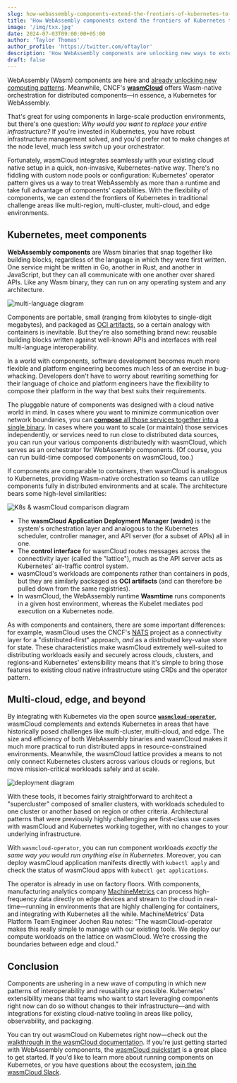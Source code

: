 ```yaml
---
slug: how-webassembly-components-extend-the-frontiers-of-kubernetes-to-multi-cloud-edge-and-beyond
title: 'How WebAssembly components extend the frontiers of Kubernetes to multi-cloud, edge, and beyond'
image: '/img/txx.jpg'
date: 2024-07-03T09:00:00+05:00
author: 'Taylor Thomas'
author_profile: 'https://twitter.com/oftaylor'
description: 'How WebAssembly components are unlocking new ways to extend the value of existing Kubernetes investments'
draft: false
---
```


WebAssembly (Wasm) components are here and [already unlocking new computing patterns](previous-CNCF-piece-link-TK). Meanwhile, CNCF's [**wasmCloud**](https://wasmcloud.com/) offers Wasm-native orchestration for distributed components&mdash;in essence, a Kubernetes for WebAssembly.

That's great for using components in large-scale production environments, but there's one question: *Why would you want to replace your entire infrastructure?* If you're invested in Kubernetes, you have robust infrastructure management solved, and you'd prefer not to make changes at the node level, much less switch up your orchestrator.

Fortunately, wasmCloud integrates seamlessly with your existing cloud native setup in a quick, non-invasive, Kubernetes-native way. There's no fiddling with custom node pools or configuration: Kubernetes' operator pattern gives us a way to treat WebAssembly as more than a runtime and take full advantage of components' capabilities. With the flexibility of components, we can extend the frontiers of Kubernetes in traditional challenge areas like multi-region, multi-cluster, multi-cloud, and edge environments.

## Kubernetes, meet components

**WebAssembly components** are Wasm binaries that snap together like building blocks, regardless of the language in which they were first written. One service might be written in Go, another in Rust, and another in JavaScript, but they can all communicate with one another over shared APIs. Like any Wasm binary, they can run on any operating system and any architecture. 

![multi-language diagram](/static/img/compile.png)

Components are portable, small (ranging from kilobytes to single-digit megabytes), and packaged as [OCI artifacts](https://tag-runtime.cncf.io/wgs/wasm/deliverables/wasm-oci-artifact/), so a certain analogy with containers is inevitable. But they're also something brand new: reusable building blocks written against well-known APIs and interfaces with real multi-language interoperability. 

In a world with components, software development becomes much more flexible and platform engineering becomes much less of an exercise in bug-whacking. Developers don't have to worry about rewriting something for their language of choice and platform engineers have the flexibility to compose their platform in the way that best suits their requirements. 

The pluggable nature of components was designed with a cloud native world in mind. In cases where you want to minimize communication over network boundaries, you can [**compose** all those services together into a single binary](https://wasmcloud.com/docs/concepts/linking-components/linking-at-build#overview). In cases where you want to scale (or maintain) those services independently, or services need to run close to distributed data sources, you can run your various components distributedly with wasmCloud, which serves as an orchestrator for WebAssembly components. (Of course, you can run build-time composed components on wasmCloud, too.)

If components are comparable to containers, then wasmCloud is analogous to Kubernetes, providing Wasm-native orchestration so teams can utilize components fully in distributed environments and at scale. The architecture bears some high-level similarities:

![K8s & wasmCloud comparison diagram](/static/img/k8s-wasmCloud-v2.png)

* The **wasmCloud Application Deployment Manager (wadm)** is the system's orchestration layer and analogous to the Kubernetes scheduler, controller manager, and API server (for a subset of APIs) all in one. 
* The **control interface** for wasmCloud routes messages across the connectivity layer (called the "lattice"), much as the API server acts as Kubernetes' air-traffic control system. 
* wasmCloud's workloads are components rather than containers in pods, but they are similarly packaged as **OCI artifacts** (and can therefore be pulled down from the same registries).
* In wasmCloud, the WebAssembly runtime **Wasmtime** runs components in a given host environment, whereas the Kubelet mediates pod execution on a Kubernetes node. 

As with components and containers, there are some important differences: for example, wasmCloud uses the CNCF's [NATS](https://nats.io/) project as a connectivity layer for a "distributed-first" approach, *and* as a distributed key-value store for state. These characteristics make wasmCloud extremely well-suited to distributing workloads easily and securely across clouds, clusters, and regions&dash;and Kubernetes' extensibility means that it's simple to bring those features to existing cloud native infrastructure using CRDs and the operator pattern. 

## Multi-cloud, edge, and beyond

By integrating with Kubernetes via the open source [**`wasmcloud-operator`**](https://github.com/wasmCloud/wasmcloud-operator), wasmCloud complements and extends Kubernetes in areas that have historically posed challenges like multi-cluster, multi-cloud, and edge. The size and efficiency of both WebAssembly binaries and wasmCloud makes it much more practical to run distributed apps in resource-constrained environments. Meanwhile, the wasmCloud lattice provides a means to not only connect Kubernetes clusters across various clouds or regions, but move mission-critical workloads safely and at scale. 

![deployment diagram](/static/img/regions.png)

With these tools, it becomes fairly straightforward to architect a "supercluster" composed of smaller clusters, with workloads scheduled to one cluster or another based on region or other criteria. Architectural patterns that were previously highly challenging are first-class use cases with wasmCloud and Kubernetes working together, with no changes to your underlying infrastructure.

With `wasmcloud-operator`, you can run component workloads *exactly the same way you would run anything else in Kubernetes*. Moreover, you can deploy wasmCloud application manifests directly with `kubectl apply` and check the status of wasmCloud apps with `kubectl get applications`. 

The operator is already in use on factory floors. With components, manufacturing analytics company [MachineMetrics](https://www.youtube.com/watch?v=fQdkNGZqYZA&list=PLj6h78yzYM2MQteKoXxICTWiUdZYEw6RI&index=6) can process high-frequency data directly on edge devices and stream to the cloud in real-time&mdash;running in environments that are highly challenging for containers, and integrating with Kubernetes all the while. MachineMetrics' Data Platform Team Engineer Jochen Rau notes: “The wasmCloud-operator makes this really simple to manage with our existing tools. We deploy our compute workloads on the lattice on wasmCloud. We’re crossing the boundaries between edge and cloud.”

## Conclusion

Components are ushering in a new wave of computing in which new patterns of interoperability and reusability are possible. Kubernetes' extensibility means that teams who want to start leveraging components right now can do so without changes to their infrastructure&mdash;and with integrations for existing cloud-native tooling in areas like policy, observability, and packaging. 

You can try out wasmCloud on Kubernetes right now&mdash;check out the [walkthrough in the wasmCloud documentation](https://wasmcloud.com/docs/deployment/k8s/). If you're just getting started with WebAssembly components, the [wasmCloud quickstart](https://wasmcloud.com/docs/tour/hello-world) is a great place to get started. If you'd like to learn more about running components on Kubernetes, or you have questions about the ecosystem, [join the wasmCloud Slack](https://slack.wasmcloud.com/).
